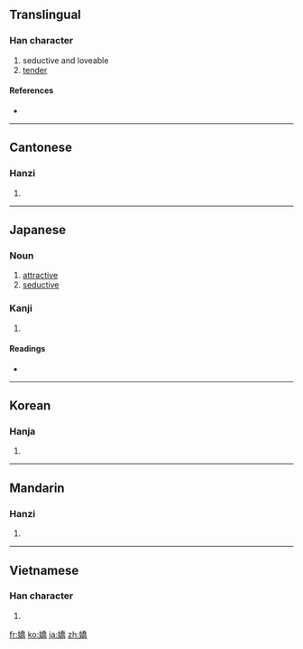 {{also|娇}}
==Translingual==

===Han character===
{{Han char|rn=38|rad=女|as=12|sn=15|four=4242<sub>7</sub>|canj=女竹大月 (VHKB)|ids=|ids=⿰[[女]][[喬]]}}

# seductive and loveable
# [[tender]]

====References====
* {{Han ref|kx=0271.310|dkj=06739|dj=0539.220|hdz=21081.060|uh=5B0C|ud=23308|bh=BC62|bd=48226}}

----

==Cantonese==

===Hanzi===
{{yue-hanzi|jyut=|y=giu1|sim=娇}}

# {{defn|Cantonese|sort=女12}}

----

==Japanese==

===Noun===
{{ja-noun|k|hira=なまめかしい|rom=namamekashii}}

# [[attractive]]
# [[seductive]]

===Kanji===
{{ja-kanji|grade=|rs=女12}}

# {{defn|Japanese}}

====Readings====
* {{ja-readings|on=[[きょう]] (kyō)|kun=[[なまめかしい]] (namamekashii)}}

----

==Korean==

===Hanja===
{{ko-hanja|hangeul=교|rv=gyo|mr=kyo}}

# {{defn|Korean|sort=女12}}

----

==Mandarin==

===Hanzi===
{{cmn-hanzi|sim=娇|pin=[[jiāo]] ([[jiao1]])|wg=chiao<sup>1</sup>}}

# {{defn|Mandarin|sort=女12}}

----

==Vietnamese==

===Han character===
{{vi-hantu|[[kiều]]|rs=女12}}

# {{defn|Vietnamese|sort=女12}}

[[fr:嬌]]
[[ko:嬌]]
[[ja:嬌]]
[[zh:嬌]]